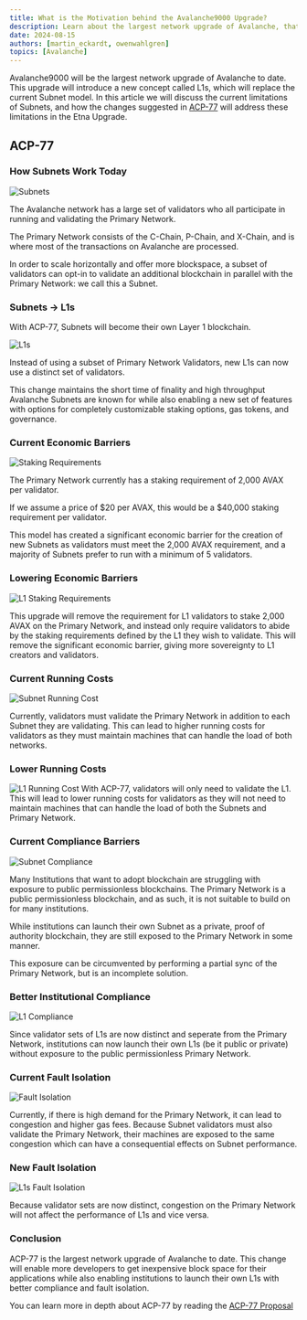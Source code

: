 ```yaml
---
title: What is the Motivation behind the Avalanche9000 Upgrade?
description: Learn about the largest network upgrade of Avalanche, that will lower the barrier to launch a blockchain and enable permissionless validation of L1s.
date: 2024-08-15
authors: [martin_eckardt, owenwahlgren]
topics: [Avalanche]
---
```


Avalanche9000 will be the largest network upgrade of Avalanche to date. This upgrade will introduce a new concept called L1s, which will replace the current Subnet model. In this article we will discuss the current limitations of Subnets, and how the changes suggested in [ACP-77](https://github.com/avalanche-foundation/ACPs/blob/main/ACPs/77-reinventing-subnets/README.md) will address these limitations in the Etna Upgrade.

<YouTube id="6t2agl0J0OU" />

## ACP-77

### How Subnets Work Today

![Subnets](/common-images/multi-chain-architecture/acp-77/subnets.png)

The Avalanche network has a large set of validators who all participate in running and validating the Primary Network.

The Primary Network consists of the C-Chain, P-Chain, and X-Chain, and is where most of the transactions on Avalanche are processed.

In order to scale horizontally and offer more blockspace, a subset of validators can opt-in to validate an additional blockchain in parallel with the Primary Network: we call this a Subnet.

### Subnets -> L1s

With ACP-77, Subnets will become their own Layer 1 blockchain.

![L1s](/common-images/multi-chain-architecture/acp-77/l1s.png)

Instead of using a subset of Primary Network Validators, new L1s can now use a distinct set of validators.

This change maintains the short time of finality and high throughput Avalanche Subnets are known for while also enabling a new set of features with options for completely customizable staking options, gas tokens, and governance.


### Current Economic Barriers

![Staking Requirements](/common-images/multi-chain-architecture/acp-77/subnets-staking-requirements.png)

The Primary Network currently has a staking requirement of 2,000 AVAX per validator.

If we assume a price of $20 per AVAX, this would be a $40,000 staking requirement per validator.

This model has created a significant economic barrier for the creation of new Subnets as validators must meet the 2,000 AVAX requirement, and a majority of Subnets prefer to run with a minimum of 5 validators.

### Lowering Economic Barriers
![L1 Staking Requirements](/common-images/multi-chain-architecture/acp-77/l1s-staking-requirement.png)

This upgrade will remove the requirement for L1 validators to stake 2,000 AVAX on the Primary Network, and instead only require validators to abide by the staking requirements defined by the L1 they wish to validate.
This will remove the significant economic barrier, giving more sovereignty to L1 creators and validators.


### Current Running Costs
![Subnet Running Cost](/common-images/multi-chain-architecture/acp-77/subnet-running-cost.png)

Currently, validators must validate the Primary Network in addition to each Subnet they are validating. This can lead to higher running costs for validators as they must maintain machines that can handle the load of both networks.

### Lower Running Costs
![L1 Running Cost](/common-images/multi-chain-architecture/acp-77/l1-running-cost.png)
With ACP-77, validators will only need to validate the L1. This will lead to lower running costs for validators as they will not need to maintain machines that can handle the load of both the Subnets and Primary Network.

### Current Compliance Barriers
![Subnet Compliance](/common-images/multi-chain-architecture/acp-77/subnets-compliance.png)

Many Institutions that want to adopt blockchain are struggling with exposure to public permissionless blockchains.
The Primary Network is a public permissionless blockchain, and as such, it is not suitable to build on for many institutions.

While institutions can launch their own Subnet as a private, proof of authority blockchain, they are still exposed to the Primary Network in some manner.

This exposure can be circumvented by performing a partial sync of the Primary Network, but is an incomplete solution.
### Better Institutional Compliance
![L1 Compliance](/common-images/multi-chain-architecture/acp-77/l1s-compliance.png)
 
Since validator sets of L1s are now distinct and seperate from the Primary Network, institutions can now launch their own L1s (be it public or private) without exposure to the public permissionless Primary Network.

### Current Fault Isolation
![Fault Isolation](/common-images/multi-chain-architecture/acp-77/subnets-primary-network-congestion.png)

Currently, if there is high demand for the Primary Network, it can lead to congestion and higher gas fees. 
Because Subnet validators must also validate the Primary Network, their machines are exposed to the same congestion which can have a consequential effects on Subnet performance.


### New Fault Isolation
![L1s Fault Isolation](/common-images/multi-chain-architecture/acp-77/l1s-primary-network-faults.png)

Because validator sets are now distinct, congestion on the Primary Network will not affect the performance of L1s and vice versa.

### Conclusion

ACP-77 is the largest network upgrade of Avalanche to date. This change will enable more developers to get inexpensive block space for their applications while also enabling institutions to launch their own L1s with better compliance and fault isolation.

You can learn more in depth about ACP-77 by reading the [ACP-77 Proposal](https://github.com/avalanche-foundation/ACPs/blob/main/ACPs/77-reinventing-subnets/README.md)


